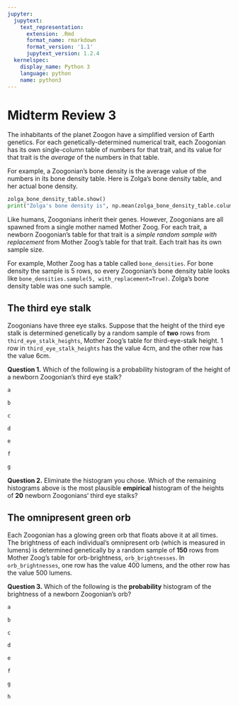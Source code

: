 ```yaml
---
jupyter:
  jupytext:
    text_representation:
      extension: .Rmd
      format_name: rmarkdown
      format_version: '1.1'
      jupytext_version: 1.2.4
  kernelspec:
    display_name: Python 3
    language: python
    name: python3
---
```


# Midterm Review 3
The inhabitants of the planet Zoogon have a simplified version of Earth genetics.  For each genetically-determined numerical trait, each Zoogonian has its own single-column table of numbers for that trait, and its value for that trait is the *average* of the numbers in that table.

For example, a Zoogonian’s bone density is the average value of the numbers in its bone density table.  Here is Zolga's bone density table, and her actual bone density.

```python
zolga_bone_density_table.show()
print("Zolga's bone density is", np.mean(zolga_bone_density_table.column("bone density (g/cm^3)")), "grams per cubic centimeter.")
```

Like humans, Zoogonians inherit their genes.  However, Zoogonians are all spawned from a single mother named Mother Zoog.  For each trait, a newborn Zoogonian’s table for that trait is a *simple random sample with replacement* from Mother Zoog’s table for that trait.  Each trait has its own sample size. 

For example, Mother Zoog has a table called `bone_densities`.  For bone density the sample is 5 rows, so every Zoogonian’s bone density table looks like `bone_densities.sample(5, with_replacement=True)`.  Zolga's bone density table was one such sample.


## The third eye stalk
Zoogonians have three eye stalks.  Suppose that the height of the third eye stalk is determined genetically by a random sample of **two** rows from `third_eye_stalk_heights`, Mother Zoog’s table for third-eye-stalk height.  1 row in `third_eye_stalk_heights` has the value 4cm, and the other row has the value 6cm.

**Question 1.**
Which of the following is a probability histogram of the height of a newborn Zoogonian’s third eye stalk?

```python
a
```

```python
b
```

```python
c
```

```python
d
```

```python
e
```

```python
f
```

```python
g
```

**Question 2.**
Eliminate the histogram you chose.  Which of the remaining histograms above is the most plausible **empirical** histogram of the heights of **20** newborn Zoogonians’ third eye stalks?


## The omnipresent green orb
Each Zoogonian has a glowing green orb that floats above it at all times.  The brightness of each individual's omnipresent orb (which is measured in lumens) is determined genetically by a random sample of **150** rows from Mother Zoog’s table for orb-brightness, `orb_brightnesses`.  In `orb_brightnesses`, one row has the value 400 lumens, and the other row has the value 500 lumens.

**Question 3.**
Which of the following is the **probability** histogram of the brightness of a newborn Zoogonian’s orb?

```python
a
```

```python
b
```

```python
c
```

```python
d
```

```python
e
```

```python
f
```

```python
g
```

```python
h
```
